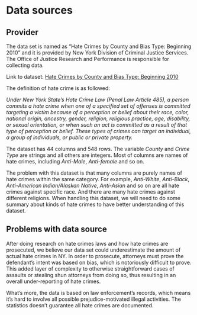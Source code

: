 # Data sources

## Provider

The data set is named as "Hate Crimes by County and Bias Type: Beginning 2010" and it is provided by New York Division of Criminal Justice Services. The Office of Justice Research and Performance is responsible for collecting data. 

Link to dataset: [Hate Crimes by County and Bias Type: Beginning 2010](https://data.ny.gov/Public-Safety/Hate-Crimes-by-County-and-Bias-Type-Beginning-2010/6xda-q7ev)

The definition of hate crime is as followed: 
    
*Under New York State’s Hate Crime Law (Penal Law Article 485), a person commits a hate crime when one of a specified set of offenses is committed targeting a victim because of a perception or belief about their race, color, national origin, ancestry, gender, religion, religious practice, age, disability, or sexual orientation, or when such an act is committed as a result of that type of perception or belief. These types of crimes can target an individual, a group of individuals, or public or private property.*

The dataset has 44 columns and 548 rows. The variable *County* and *Crime Type* are strings and all others are integers. Most of columns are names of hate crimes, including *Anti-Male*, *Anti-female* and so on. 

The problem with this dataset is that many columns are purely names of hate crimes within the same category. For example, *Anti-White*, *Anti-Black*, *Anti-American Indian/Alaskan Native*, *Anti-Asian* and so on are all hate crimes against specific race. And there are many hate crimes against different religions. When handling this dataset, we will need to do some summary about kinds of hate crimes to have better understanding of this dataset. 


## Problems with data source

After doing research on hate crimes laws and how hate crimes are prosecuted, we believe our data set could underestimate the amount of actual hate crimes in NY. In order to prosecute, attorneys must prove the defendant's intent was based on bias, which is notoriously difficult to prove. This added layer of complexity to otherwise straightforward cases of assaults or stealing shun attorneys from doing so, thus resulting in an overall under-reporting of hate crimes. 

What's more, the data is based on law enforcement's records, which means it's hard to involve all possible prejudice-motivated
illegal activities. The statistics doesn't guarantee all hate crimes are documented.
